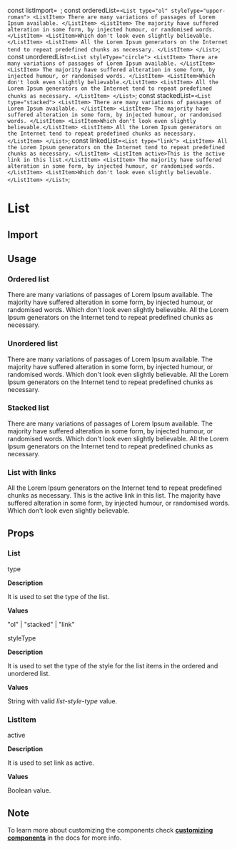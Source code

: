 const listImport=`
`;
const orderedList=`
<List type="ol" styleType="upper-roman">
    <ListItem>
        There are many variations of passages of Lorem Ipsum
        available.
    </ListItem>
    <ListItem>
        The majority have suffered alteration in some form, by
        injected humour, or randomised words.
    </ListItem>
    <ListItem>Which don't look even slightly believable.</ListItem>
    <ListItem>
        All the Lorem Ipsum generators on the Internet tend to
        repeat predefined chunks as necessary.
    </ListItem>
</List>
`;
const unorderedList=`
<List styleType="circle">
    <ListItem>
        There are many variations of passages of Lorem Ipsum
        available.
    </ListItem>
    <ListItem>
        The majority have suffered alteration in some form, by
        injected humour, or randomised words.
    </ListItem>
    <ListItem>Which don't look even slightly believable.</ListItem>
    <ListItem>
        All the Lorem Ipsum generators on the Internet tend to
        repeat predefined chunks as necessary.
    </ListItem>
</List>
`;
const stackedList=`
<List type="stacked">
    <ListItem>
        There are many variations of passages of Lorem Ipsum
        available.
    </ListItem>
    <ListItem>
        The majority have suffered alteration in some form, by
        injected humour, or randomised words.
    </ListItem>
    <ListItem>Which don't look even slightly believable.</ListItem>
    <ListItem>
        All the Lorem Ipsum generators on the Internet tend to
        repeat predefined chunks as necessary.
    </ListItem>
</List>
`;
const linkedList=`
<List type="link">
  <ListItem>
    All the Lorem Ipsum generators on the Internet tend to repeat predefined
    chunks as necessary.
  </ListItem>
  <ListItem active>This is the active link in this list.</ListItem>
  <ListItem>
    The majority have suffered alteration in some form, by injected humour, or
    randomised words.
  </ListItem>
  <ListItem>Which don't look even slightly believable.</ListItem>
</List>
`;

<Layout title="List">

# List

<Divider />

## Import

<CodeSnippet code={listImport}/>

## Usage

### Ordered list

<List type="ol" styleType="upper-roman">
    <ListItem>
        There are many variations of passages of Lorem Ipsum
        available.
    </ListItem>
    <ListItem>
        The majority have suffered alteration in some form, by
        injected humour, or randomised words.
    </ListItem>
    <ListItem>Which don't look even slightly believable.</ListItem>
    <ListItem>
        All the Lorem Ipsum generators on the Internet tend to
        repeat predefined chunks as necessary.
    </ListItem>
</List>

<CodeSnippet code={orderedList}/>

### Unordered list

<List styleType="circle">
    <ListItem>
        There are many variations of passages of Lorem Ipsum
        available.
    </ListItem>
    <ListItem>
        The majority have suffered alteration in some form, by
        injected humour, or randomised words.
    </ListItem>
    <ListItem>Which don't look even slightly believable.</ListItem>
    <ListItem>
        All the Lorem Ipsum generators on the Internet tend to
        repeat predefined chunks as necessary.
    </ListItem>
</List>

<CodeSnippet code={unorderedList}/>

### Stacked list

<List type="stacked">
    <ListItem>
        There are many variations of passages of Lorem Ipsum
        available.
    </ListItem>
    <ListItem>
        The majority have suffered alteration in some form, by
        injected humour, or randomised words.
    </ListItem>
    <ListItem>Which don't look even slightly believable.</ListItem>
    <ListItem>
        All the Lorem Ipsum generators on the Internet tend to
        repeat predefined chunks as necessary.
    </ListItem>
</List>

<CodeSnippet code={stackedList}/>

### List with links

<List type="link">
  <ListItem>
    All the Lorem Ipsum generators on the Internet tend to repeat predefined
    chunks as necessary.
  </ListItem>
  <ListItem active>This is the active link in this list.</ListItem>
  <ListItem>
    The majority have suffered alteration in some form, by injected humour, or
    randomised words.
  </ListItem>
  <ListItem>Which don't look even slightly believable.</ListItem>
</List>

<CodeSnippet code={linkedList}/>

## Props

### List

<InlineCode>type</InlineCode>

**Description**

It is used to set the type of the list.

**Values**

"ol" | "stacked" | "link"

<Divider/>

<InlineCode>styleType</InlineCode>

**Description**

It is used to set the type of the style for the list items in the ordered and unordered list.

**Values**

String with valid *list-style-type* value.

<Divider/>

### ListItem

<InlineCode>active</InlineCode>

**Description**

It is used to set link as active.

**Values**

Boolean value.

<Divider/>

## Note

To learn more about customizing the components check **[customizing components](/docs/customizing-components)** in the docs for more info.

</Layout>